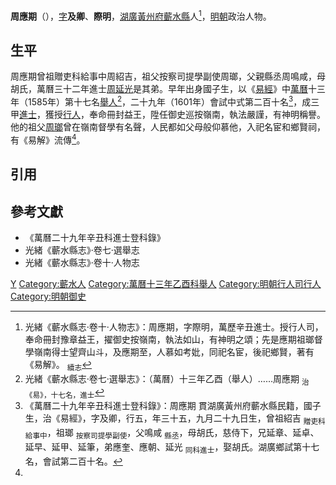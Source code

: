 '''周應期'''（{{bd|1567年|10月29日|17世紀}}），[[表字|字]]'''及卿'''、'''際明'''，[[湖廣等處承宣布政使司|湖廣]][[黃州府|黃州府]][[蘄水縣|蘄水縣]]人<ref name=djs>光緒《蘄水縣志·卷十·人物志》：周應期，字際明，萬歷辛丑進士。授行人司，奉命冊封豫章益王，擢御史按嶺南，執法如山，有神明之頌；先是應期祖瑯督學嶺南得士望齊山斗，及應期至，人慕如考妣，同祀名宦，後祀鄉賢，著有《易解》。 <sub>續志</sub></ref>，[[明朝|明朝]]政治人物。

==生平==
周應期曾祖贈吏科給事中周紹吉，祖父按察司提學副使周瑯，父親縣丞周鳴咸，母胡氏，萬曆三十二年進士[[周延光|周延光]]是其弟。早年出身國子生，以《[[易經|易經]]》中[[萬曆|萬曆]]十三年（1585年）第十七名[[舉人|舉人]]<ref>光緒《蘄水縣志·卷七·選舉志》：（萬曆）十三年乙酉（舉人）……周應期 <sub>治《易》，十七名，進士</sub></ref>，二十九年（1601年）會試中式第二百十名<ref>《萬曆二十九年辛丑科進士登科錄》：周應期 貫湖廣黃州府蘄水縣民籍，國子生，治《易經》，字及卿，行五，年三十五，九月二十九日生，曾祖紹吉 <sub>贈吏科給事中</sub>，祖瑯 <sub>按察司提學副使</sub>，父鳴咸 <sub>縣丞</sub>，母胡氏，慈侍下，兄延章、延卓、延早、延甲、延筆，弟應奎、應朝、延光 <sub>同科進士</sub>，娶胡氏。湖廣鄉試第十七名，會試第二百十名。</ref>，成三甲[[進士|進士]]，獲授[[行人_(官職)|行人]]，奉命冊封益王，陞任御史巡按嶺南，執法嚴謹，有神明稱譽。他的祖父[[周瑯|周瑯]]曾在嶺南督學有名聲，人民都如父母般仰慕他，入祀名宦和鄉賢祠，有《易解》流傳<ref name=djs/>。

==引用==
{{reflist}}

==參考文獻==
*《萬曆二十九年辛丑科進士登科錄》
*光緒《蘄水縣志》·卷七·選舉志
*光緒《蘄水縣志》·卷十·人物志

{{萬曆二十九年辛丑科殿試金榜}}

[[Category:周姓|Y]]
[[Category:蘄水人|Category:蘄水人]]
[[Category:萬曆十三年乙酉科舉人|Category:萬曆十三年乙酉科舉人]]
[[Category:明朝行人司行人|Category:明朝行人司行人]]
[[Category:明朝御史|Category:明朝御史]]